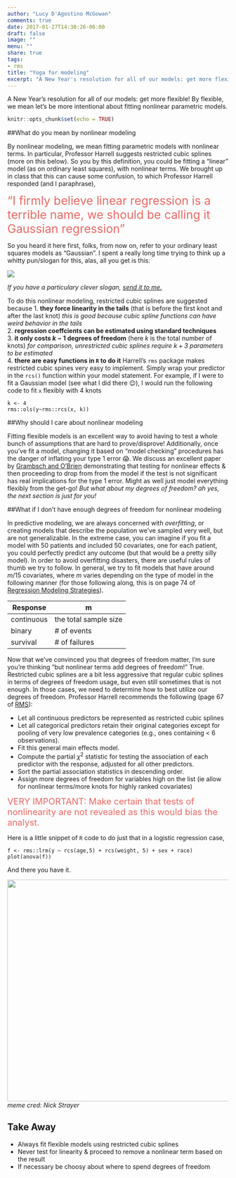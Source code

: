 ```yaml
---
author: "Lucy D'Agostino McGowan"
comments: true
date: 2017-01-27T14:30:26-06:00
draft: false
image: ""
menu: ""
share: true
tags:
- rms
title: "Yoga for modeling"
excerpt: "A New Year's resolution for all of our models: get more flexible! By flexible, we mean let's be more intential about fitting nonlinear parametric models."
---
```


A New Year's resolution for all of our models: get more flexible! By flexible, we mean let's be more intentional about fitting nonlinear parametric models.

```r
knitr::opts_chunk$set(echo = TRUE)
```

##What do you mean by nonlinear modeling

By nonlinear modeling, we mean fitting parametric models with nonlinear terms. In particular, Professor Harrell suggests restricted cubic splines (more on this below). So you by this definition, you could be fitting a "linear" model (as on ordinary least squares), with nonlinear terms. We brought up in class that this can cause some confusion, to which Professor Harrell responded (and I paraphrase),

<span style="color:#EB6864; font-size: 20pt">"I firmly believe linear regression is a terrible name, we should be calling it Gaussian regression"
</span>

So you heard it here first, folks, from now on, refer to your ordinary least squares models as "Gaussian". I spent a really long time trying to think up a whitty pun/slogan for this, alas, all you get is this:

![](http://imgs.xkcd.com/comics/math_paper.png)

*If you have a particulary clever slogan, [send it to me.](http://twitter.com/LucyStats)*

To do this nonlinear modeling, restricted cubic splines are suggested because
1. **they force linearity in the tails** (that is before the first knot
and after the last knot) *this is good because cubic spline functions can have weird behavior in the tails*  
2. **regression coeffcients can be estimated using standard techniques**  
3. **it only costs $k-1$ degrees of freedom** (here $k$ is the total number of knots) *for comparison, unrestricted cubic splines require $k+3$ parameters to be estimated*  
4. **there are easy functions in `R` to do it** Harrell's `rms` package makes restricted cubic spines very easy to implement. Simply wrap your predictor in the `rcs()` function within your model statement. For example, if I were to fit a Gaussian model (see what I did there 😉), I would run the following code to fit `x` flexibly with 4 knots

```
k <- 4
rms::ols(y~rms::rcs(x, k))
```

##Why should I care about nonlinear modeling

Fitting flexible models is an excellent way to avoid having to test a whole bunch of assumptions that are hard to prove/disprove! Additionally, once you've fit a model, changing it based on "model checking" procedures has the danger of inflating your type 1 error 😱. We discuss an excellent paper by [Grambsch and O'Brien](http://onlinelibrary.wiley.com/doi/10.1002/sim.4780100504/full) demonstrating that testing for nonlinear effects & then proceeding to drop from from the model if the test is not significant has real implications for the type 1 error. Might as well just model everything flexibly from the get-go! *But what about my degrees of freedom? ah yes, the next section is just for you!* 

##What if I don't have enough degrees of freedom for nonlinear modeling

In predictive modeling, we are always concerned with *overfitting*, or creating models that describe the population we've sampled very well, but are not generalizable. In the extreme case, you can imagine if you fit a model with 50 patients and included 50 covariates, one for each patient, you could perfectly predict any outcome (but that would be a pretty silly model). In order to avoid overfitting disasters, there are useful rules of thumb we try to follow. In general, we try to fit models that have around $m/15$ covariates, where $m$ varies depending on the type of model in the following manner (for those following along, this is on page 74 of [Regression Modeling Strategies](https://www.amazon.com/Regression-Modeling-Strategies-Applications-Statistics/dp/3319194240/ref=sr_1_1?ie=UTF8&qid=1484713166&sr=8-1&keywords=regression+modeling+strategies)).

Response | m
------|----
continuous | the total sample size
binary | # of events
survival | # of failures

Now that we've convinced you that degrees of freedom matter, I'm sure you're thinking "but nonlinear terms add degrees of freedom!" True. Restricted cubic splines are a bit less aggressive that regular cubic splines in terms of degrees of freedom usage, but even still sometimes that is not enough. In those cases, we need to determine how to best utilize our degrees of freedom. Professor Harrell recommends the following (page 67 of [RMS](https://www.amazon.com/Regression-Modeling-Strategies-Applications-Statistics/dp/3319194240/ref=sr_1_1?ie=UTF8&qid=1484713166&sr=8-1&keywords=regression+modeling+strategies)):

* Let all continuous predictors be represented as restricted cubic splines 
* Let all categorical predictors retain their original categories except for pooling of very low prevalence categories (e.g., ones containing < 6 observations).
* Fit this general main effects model.
* Compute the partial $\chi^2$ statistic for testing the association of each predictor with the response, adjusted for all other predictors. 
* Sort the partial association statistics in descending order.
* Assign more degrees of freedom for variables high on the list (ie allow for nonlinear terms/more knots for highly ranked covariates)


<span style="color:#EB6864; font-size: 15pt"> VERY IMPORTANT: Make certain that tests of nonlinearity are not revealed as this would bias the analyst.</span>

Here is a little snippet of `R` code to do just that in a logistic regression case,

```
f <- rms::lrm(y ~ rcs(age,5) + rcs(weight, 5) + sex + race)
plot(anova(f))
```

And there you have it. 

<img src = "https://raw.githubusercontent.com/LucyMcGowan/lucymcgowan.github.io/master/figs/df_meme.png" width = 505>
*meme cred: Nick Strayer*


## Take Away

* Always fit flexible models using restricted cubic splines
* Never test for linearity & proceed to remove a nonlinear term based on the result
* If necessary be choosy about where to spend degrees of freedom
